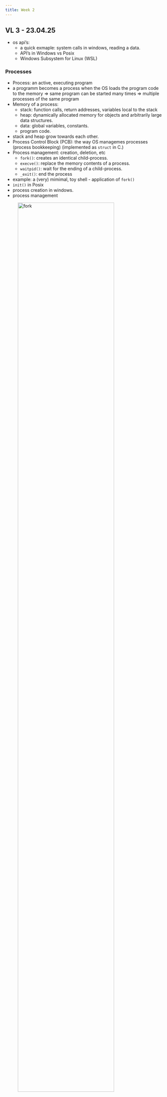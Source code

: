 ```yaml
---
title: Week 2
---
```


## VL 3 - 23.04.25

* os api's:
  * a quick exmaple: system calls in windows, reading a data.
  * API's in Windows vs Posix
  * Windows Subsystem for Linux (WSL)

### Processes 

* Process: an active, executing program
* a programm becomes a process when the OS loads the program code to the memory
  => same program can be started many times => multiple processes of the same program
* Memory of a process: 
  * stack: function calls, return addresses, variables local to the stack
  * heap: dynamically allocated memory for objects and arbitrarily large data structures. 
  * data: global variables, constants. 
  * program code. 
* stack and heap grow towards each other. 
* Process Control Block (PCB): the way OS managemes processes (process bookkeeping) (implemented as `struct` in C.)
* Process management: creation, deletion, etc
  * `fork()`: creates an identical child-process.
  * `execve()`: replace the memory contents of a process.
  * `waitpid()`: wait for the ending of a child-process.
  * `_exit()`: end the process
* example: a (very) mimimal, toy shell - application of `fork()`
* `init()` in Posix
* process creation in windows. 
* process management

![fork](./imgs/w02/fork.png){width="85%"}

* parent and child processes can be synchonozied with a `wait()` command in conjunction with `fork()`. 

  


